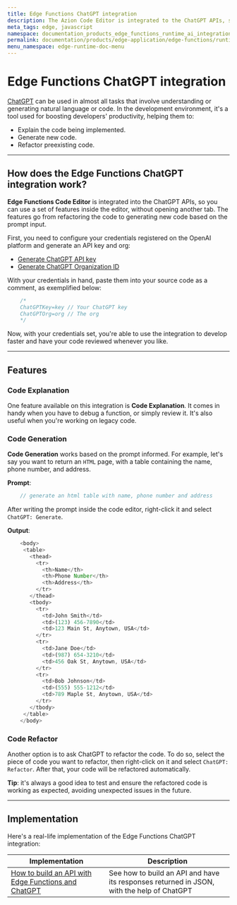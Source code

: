 ```yaml
---
title: Edge Functions ChatGPT integration
description: The Azion Code Editor is integrated to the ChatGPT APIs, so you can use a set of features inside the editor, without opening another tab. The features go from refactoring the code to generating new code based on the prompt input.
meta_tags: edge, javascript
namespace: documentation_products_edge_functions_runtime_ai_integration
permalink: documentation/products/edge-application/edge-functions/runtime-api/ai-integration
menu_namespace: edge-runtime-doc-menu
---
```


# Edge Functions ChatGPT integration

[ChatGPT](https://openai.com/blog/chatgpt) can be used in almost all tasks that involve understanding or generating natural language or code. In the development environment, it's a tool used for boosting developers' productivity, helping them to:

- Explain the code being implemented.
- Generate new code.
- Refactor preexisting code.

---

## How does the Edge Functions ChatGPT integration work?

**Edge Functions Code Editor** is integrated into the ChatGPT APIs, so you can use a set of features inside the editor, without opening another tab. The features go from refactoring the code to generating new code based on the prompt input.

First, you need to configure your credentials registered on the OpenAI platform and generate an API key and org:

- [Generate ChatGPT API key](https://platform.openai.com/account/api-keys)
- [Generate ChatGPT Organization ID](https://platform.openai.com/account/org-settings)

With your credentials in hand, paste them into your source code as a comment, as exemplified below:

```javascript
    /*
    ChatGPTKey=key // Your ChatGPT key
    ChatGPTOrg=org // The org
    */
```

Now, with your credentials set, you're able to use the integration to develop faster and have your code reviewed whenever you like.

---

## Features

### Code Explanation

One feature available on this integration is **Code Explanation**. It comes in handy when you have to debug a function, or simply review it. It's also useful when you're working on legacy code.

### Code Generation

**Code Generation** works based on the prompt informed. For example, let's say you want to return an `HTML` page, with a table containing the name, phone number, and address.

**Prompt**:
```javascript
    // generate an html table with name, phone number and address
```

After writing the prompt inside the code editor, right-click it and select `ChatGPT: Generate`.

**Output**:
```javascript
    <body>
     <table>
       <thead>
         <tr>
           <th>Name</th>
           <th>Phone Number</th>
           <th>Address</th>
         </tr>
       </thead>
       <tbody>
         <tr>
           <td>John Smith</td>
           <td>(123) 456-7890</td>
           <td>123 Main St, Anytown, USA</td>
         </tr>
         <tr>
           <td>Jane Doe</td>
           <td>(987) 654-3210</td>
           <td>456 Oak St, Anytown, USA</td>
         </tr>
         <tr>
           <td>Bob Johnson</td>
           <td>(555) 555-1212</td>
           <td>789 Maple St, Anytown, USA</td>
         </tr>
       </tbody>
     </table>
    </body>
```

### Code Refactor

Another option is to ask ChatGPT to refactor the code. To do so, select the piece of code you want to refactor, then right-click on it and select `ChatGPT: Refactor`. After that, your code will be refactored automatically. 

**Tip**: it's always a good idea to test and ensure the refactored code is working as expected, avoiding unexpected issues in the future.

---

## Implementation

Here's a real-life implementation of the Edge Functions ChatGPT integration:

| Implementation | Description |
| --- | --- |
| [How to build an API with Edge Functions and ChatGPT](https://www.azion.com/en/documentation/products/guides/edge-functions/api-builder/) | See how to build an API and have its responses returned in JSON, with the help of ChatGPT |
